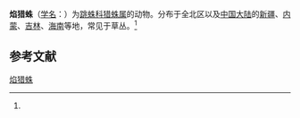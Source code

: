 {{Speciesbox
| name = 焰猎蛛
| status = 
| status_system = 
| image = 
| genus = Evarcha
| species = flammata
| authority = (Clerck, 1757)<ref name='id14714'>{{cite web| url =http://www.bioinfo.cn/db05/BjdwSpecies.php?action=view&id=14714| title =焰猎蛛| work =《中国动物物种编目数据库》| publisher =中国科学院微生物研究所| author =中国科学院动物研究所| accessdate =2009-04-28| deadurl =yes| archiveurl =https://web.archive.org/web/20160305082150/http://www.bioinfo.cn/db05/BjdwSpecies.php?action=view&id=14714| archivedate =2016-03-05}}</ref>
}}

'''焰猎蛛'''（[[学名|学名]]：{{lang|la|''Evarcha flammata''}}）为[[跳蛛科|跳蛛科]][[猎蛛属|猎蛛属]]的动物。分布于全北区以及[[中国大陆|中国大陆]]的[[新疆|新疆]]、[[内蒙|内蒙]]、[[吉林|吉林]]、[[海南|海南]]等地，常见于草丛。<ref name='id14714'/>

== 参考文献 ==
{{reflist}}

{{Wikispecies|Evarcha flammata}}
{{Taxonbar|from=Q136182}}

[[Category:猎蛛属|焰猎蛛]]


{{蜘蛛小作品}}